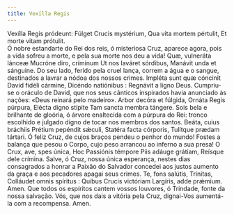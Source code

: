 ```yaml
---
title: Vexílla Regis
---
```


<div class="grid grid-cols-2 gap-5">
  <span class="text-justify">
    Vexílla Regis pródeunt: Fúlget Crucis mystérium, Qua vita mortem pértulit,
    Et morte vitam prótulit.
  </div>
  <span class="text-justify">
    Ó nobre estandarte do Rei dos reis, ó misteriosa Cruz, aparece agora, pois a
    vida sofreu a morte, e pela sua morte nos deu a vida!
  </div>
  <span class="text-justify">
    Quæ, vulneráta lánceæ Mucróne diro, críminum Ut nos laváret sórdibus,
    Manávit unda et sánguine.
  </div>
  <span class="text-justify">
    Do seu lado, ferido pela cruel lança, correm a água e o sangue, destinados a
    lavrar a nódoa dos nossos crimes.
  </div>
  <span class="text-justify">
    Impléta sunt quæ cóncinit David fidéli cármine, Dicéndo natiónibus :
    Regnávit a ligno Deus.
  </div>
  <span class="text-justify">
    Cumpriu-se o oráculo de David, que nos seus cânticos inspirados havia
    anunciado às nações: «Deus reinará pelo madeiro».
  </div>
  <span class="text-justify">
    Arbor decóra et fúlgida, Ornáta Regis púrpura, Elécta digno stípite Tam
    sancta membra tángere.
  </div>
  <span class="text-justify">
    Sois bela e brilhante de gloória, ó árvore enaltecida com a púrpura do Rei:
    tronco escolhido e julgado digno de tocar nos membros dos santos.
  </div>
  <span class="text-justify">
    Beáta, cuius bráchiis Prétium pepéndit sǽculi, Statéra facta córporis,
    Tulítque prædam tártari.
  </div>
  <span class="text-justify">
    Ó feliz Cruz, de cujos braços pendeu o penhor do mundo! Fostes a balança que
    pesou o Corpo, cujo peso arrancou ao inferno a sua presa!
  </div>
  <span class="text-justify">
    O Crux, ave, spes única, Hoc Passiónis témpore Piis adáuge grátiam, Reísque
    dele crímina.
  </div>
  <span class="text-justify">
    Salve, ó Cruz, nossa única esperança, nestes dias consagrados a honrar a
    Paixão do Salvador concedei aos justos aumento da graça e aos pecadores
    apagai seus crimes.
  </div>
  <span class="text-justify">
    Te, fons salútis, Trínitas, Colláudet omnis spíritus : Quibus Crucis
    victóriam Largíris, adde prǽmium. Amen.
  </div>
  <span class="text-justify">
    Que todos os espíritos cantem vossos louvores, ó Trindade, fonte da nossa
    salvação. Vós, que nos dais a vitória pela Cruz, dignai-Vos aumentá-la com a
    recompensa. Amen.
  </div>
</div>
